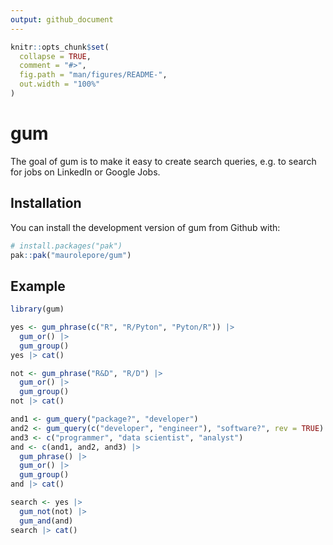 ```yaml
---
output: github_document
---
```


<!-- README.md is generated from README.Rmd. Please edit that file -->

```r
knitr::opts_chunk$set(
  collapse = TRUE,
  comment = "#>",
  fig.path = "man/figures/README-",
  out.width = "100%"
)
```

# gum

<!-- badges: start -->
<!-- badges: end -->

The goal of gum is to make it easy to create search queries, e.g. to search for
jobs on LinkedIn or Google Jobs.

## Installation

You can install the development version of gum from Github with:

``` r
# install.packages("pak")
pak::pak("maurolepore/gum")
```

## Example

```r
library(gum)

yes <- gum_phrase(c("R", "R/Pyton", "Pyton/R")) |>
  gum_or() |>
  gum_group()
yes |> cat()

not <- gum_phrase("R&D", "R/D") |>
  gum_or() |>
  gum_group()
not |> cat()

and1 <- gum_query("package?", "developer")
and2 <- gum_query(c("developer", "engineer"), "software?", rev = TRUE)
and3 <- c("programmer", "data scientist", "analyst")
and <- c(and1, and2, and3) |>
  gum_phrase() |>
  gum_or() |>
  gum_group()
and |> cat()

search <- yes |> 
  gum_not(not) |> 
  gum_and(and)
search |> cat()
```

